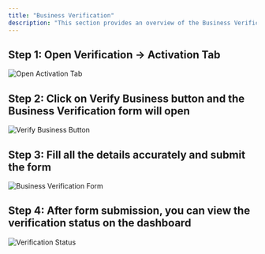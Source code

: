 ```yaml
---
title: "Business Verification"
description: "This section provides an overview of the Business Verification process."
---
```


## Step 1: Open Verification → Activation Tab

<Frame>
  <img src="/images/guides/business-verification/Business Verification - 1.png" alt="Open Activation Tab" />
</Frame>

## Step 2: Click on Verify Business button and the Business Verification form will open

<Frame>
  <img src="/images/guides/business-verification/Business Verification - 2.png" alt="Verify Business Button" />
</Frame>

## Step 3: Fill all the details accurately and submit the form

<Frame>
  <img src="/images/guides/business-verification/Business Verification - 3.png" alt="Business Verification Form" />
</Frame>

## Step 4: After form submission, you can view the verification status on the dashboard

<Frame>
  <img src="/images/guides/business-verification/Business Verification - 4.png" alt="Verification Status" />
</Frame>
